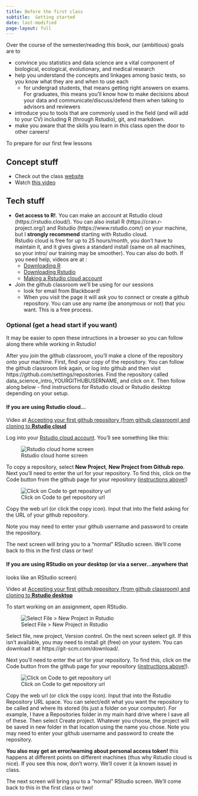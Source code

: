 ```yaml
---
title: Before the first class
subtitle:  Getting started
date: last-modified
page-layout: full
---
```


Over the course of the semester/reading this book, our (ambitious) goals are to

-   convince you statistics and data science are a vital component of
    biological, ecological, evolutionary, and medical research
-   help you understand the concepts and linkages among basic tests, so you know
    what they are and when to use each
    -   for undergrad students, that means getting right answers on exams. For
        graduates, this means you'll know how to make decisions about your data
        and communicate/discuss/defend them when talking to advisors and
        reviewers
-   introduce you to tools that are commonly used in the field (and will add to
    your CV) including R (through Rstudio), git, and markdown.
-   make you aware that the skills you learn in this class open the door to
    other careers!

To prepare for our first few lessons

## Concept stuff

-   Check out the class
    [website](https://sites.google.com/view/biostats/home){target="_blank"}
-   Watch [this
    video](https://www.youtube.com/watch?v=sSD84bIkWDw&t=1s){target="_blank"}

## Tech stuff

-   **Get access to R!**. You can make an account at Rstudio cloud
    (https://rstudio.cloud/). You can also install R
    (https://cran.r-project.org/) and Rstudio (https://www.rstudio.com/) on your
    machine, but I **strongly recommend** starting with Rstudio cloud.\
    Rstudio cloud is free for up to 25 hours/month, you don't have to maintain
    it, and it gives gives a standard install (same on all machines, so your
    intro/ our training may be smoother). You can also do both. If you need
    help, videos are at :
    -   [Downloading
        R](https://www.youtube.com/watch?v=S8GrH0MeWkM&list=PLmnVhyQ-20EUFRmsjpYTyB5--zyolr6-o&index=2){target="_blank"}
    -   [Downloading
        Rstudio](https://www.youtube.com/watch?v=pklpCOmK9Cg&list=PLmnVhyQ-20EUFRmsjpYTyB5--zyolr6-o&index=3){target="_blank"}
    -   [Making a Rstudio cloud
        account](https://www.youtube.com/watch?v=ojqNuBRR0y0&list=PLmnVhyQ-20EUFRmsjpYTyB5--zyolr6-o&index=5){target="_blank"}
-   Join the github classroom we'll be using for our sessions
    -   look for email from Blackboard!
        <!--# may need to add open link for outside use -->
    -   When you visit the page it will ask you to connect or create a github
        repository. You can use any name (be anonymous or not) that you want.
        This is a free process.

### Optional (get a head start if you want)

It may be easier to open these intructions in a browser so you can follow along
there while working in Rstudio!

After you join the github classroom, you'll make a clone of the repository onto
your machine. First, find your copy of the repository. You can follow the github
classroom link again, or log into github and then visit
https://github.com/settings/repositories. Find the repository called
data_science_intro_YOURGITHUBUSERNAME, and click on it. Then follow along
below - find instructions for Rstudio cloud or Rstudio desktop depending on your
setup.

#### If you are using Rstudio cloud...

Video at [Accepting your first github repository (from github classroom) and
cloning to **Rstudio
cloud**](https://www.youtube.com/watch?v=GzQ6Dsze8qo&list=PLmnVhyQ-20EUFRmsjpYTyB5--zyolr6-o&index=6){target="_blank"}

Log into your [Rstudio cloud account](https://rstudio.cloud/){target="_blank"}.
You'll see something like this:

![Rstudio cloud home
screen](https://lh3.googleusercontent.com/pw/ACtC-3dVAm8XnMQH9ebnayG0SgBgSewlPFWyJmubIbASefCQ0NKiuZHsQO6eUbzy-Y0LZ6U7KbPkmHCi91tJ4lm7xPs4xf0A3fyMXyMKuzfJ6B2tADIq_NX9GmYRrZS5OuZ6Y1DcCxyzMmmEsV-_DyV9XrLLJA=w1320-h581-no?authuser=0)

To copy a repository, select **New Project**, **New Project from Github repo**.
Next you'll need to enter the url for your repository. To find this, click on
the Code button from the github page for your repository ([instructions
above!](###%20Optional%20(get%20a%20head%20start%20if%20you%20want)))

![Click on Code to get repository
url](https://lh3.googleusercontent.com/pw/ACtC-3c6iXUxY_YkEQktN9szfL0Jfl3-jJnjfp2dwbMU_NtnOtoCOFzJcpRN1r0X0zCZlH2gtB9JlXz7_WLgXMBAU7a2K_vwTX5taNBBWwSgsO558aqLZEtKmH_cMpwv7ukzYi7R4ffncWbcscAy8sAzBcZ4Ww=w692-h490-no?authuser=0)

Copy the web url (or click the copy icon). Input that into the field asking for
the URL of your github repository.

Note you may need to enter your github username and password to create the
repository.

The next screen will bring you to a "normal" RStudio screen. We'll come back to
this in the first class or two!

#### If you are using RStudio on your desktop (or via a server...anywhere that

looks like an RStudio screen)

Video at [Accepting your first github repository (from github classroom) and
cloning to **Rstudio
desktop**](https://www.youtube.com/watch?v=AjrcY0eB54U&list=PLmnVhyQ-20EUFRmsjpYTyB5--zyolr6-o&index=7&t=453s){target="_blank"}

To start working on an assignment, open RStudio.

![Select File \> New Project in
Rstudio](https://lh3.googleusercontent.com/pw/ACtC-3ddyHNvzmRICUa_CmWQmzbz5jr9aTdo_bs9yH9ZbfUPe2LjS46TYj1FsD7CjhKL3rknFZkui-YecWokRGY03cj8occR5HJN56P5N8KJTCUPgciKCAwD8YHJEKXXOOjH-LI8k1G8p88MGB7d_6ov4EJtQQ=w879-h664-no)

Select file, new project, Version control. On the next screen select git. If
this isn't available, you may need to install git (free) on your system. You can
download it at https://git-scm.com/download/.

Next you'll need to enter the url for your repository. To find this, click on
the Code button from the github page for your repository ([instructions
above!](###%20Optional%20(get%20a%20head%20start%20if%20you%20want))).

![Click on Code to get repository
url](https://lh3.googleusercontent.com/pw/ACtC-3c6iXUxY_YkEQktN9szfL0Jfl3-jJnjfp2dwbMU_NtnOtoCOFzJcpRN1r0X0zCZlH2gtB9JlXz7_WLgXMBAU7a2K_vwTX5taNBBWwSgsO558aqLZEtKmH_cMpwv7ukzYi7R4ffncWbcscAy8sAzBcZ4Ww=w692-h490-no?authuser=0)

Copy the web url (or click the copy icon). Input that into the Rstudio
Repository URL space. You can select/edit what you want the repository to be
called and where its stored (its just a folder on your computer). For example, I
have a Repositories folder in my main hard drive where I save all of these. Then
select Create project. Whatever you choose, the project will be saved in new
folder in that location using the name you chose. Note you may need to enter
your github username and password to create the repository.

**You also may get an error/warning about personal access token!** this happens
at different points on different machines (thus why Rstudio cloud is nice). If
you see this now, don't worry. We'll cover it (a known issue) in class.

The next screen will bring you to a "normal" RStudio screen. We'll come back to
this in the first class or two!

